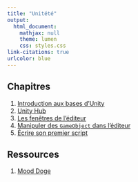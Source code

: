 ```yaml
---
title: "Unitété"
output:
  html_document:
    mathjax: null
    theme: lumen
    css: styles.css
link-citations: true
urlcolor: blue
---
```


## Chapitres
1. [Introduction aux bases d'Unity](ch1/1.html)
2. [Unity Hub](ch2/2.html)
3. [Les fenêtres de l'éditeur](ch3/3.html)
4. [Manipuler des `GameObject` dans l'éditeur](ch4/4.html)
5. [Écrire son premier script](ch5/5.html)

## Ressources
1. [Mood Doge](AssetsSummer.zip)

